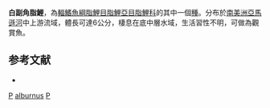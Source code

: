 {{Speciesbox 
| taxon = Paragoniates alburnus
| status = NE
| status_system = IUCN3.1
| authority =  [[Steindachner|Steindachner]], 1876
| synonyms = 
}}
'''白副角脂鯉'''，為[[輻鰭魚綱|輻鰭魚綱]][[脂鯉目|脂鯉目]][[脂鯉亞目|脂鯉亞目]][[脂鯉科|脂鯉科]]的其中一個[[種|種]]。分布於[[南美洲|南美洲]][[亞馬遜河|亞馬遜河]]中上游流域，體長可達6公分，棲息在底中層水域，生活習性不明，可做為觀賞魚。

==参考文献==
{{refbegin}}
*{{FishBase_species|genus=Paragoniates|species=alburnus|year=2014|month=1}}
{{refend}}

{{Taxonbar|from=Q3763139}}

[[Category:觀賞魚|P]]
[[Category:副角脂鯉屬|alburnus]]
[[Category:1876年描述的魚類|P]]